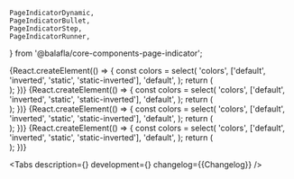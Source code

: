     PageIndicatorDynamic,
    PageIndicatorBullet,
    PageIndicatorStep,
    PageIndicatorRunner,
} from '@balafla/core-components-page-indicator';


<Meta title='Components/PageIndicator' id='PageIndicator' component={Meta} />

<Story name='PageIndicatorDynamic'>
    {React.createElement(() => {
        const colors = select(
            'colors',
            ['default', 'inverted', 'static', 'static-inverted'],
            'default',
        );
        return (
            <div
                style={{
                    backgroundColor:
                        colors === 'inverted'
                            ? 'var(--color-light-base-bg-primary-inverted)'
                            : 'transparent',
                    padding: '8px',
                    position: 'absolute',
                    top: 0,
                    left: 0,
                    right: 0,
                    bottom: 0,
                }}
            >
                <PageIndicatorDynamic
                    defaultActiveElement={number('activeElement', 0)}
                    activeElement={number('activeElement', 0)}
                    active={boolean('active', true)}
                    size={number('size', 8)}
                    gap={number('gap', 8)}
                    duration={number('duration', 3000)}
                    elements={number('elements', 10)}
                    activeElementSize={number('activeElementSize', 56)}
                    colors={colors}
                    cycle={boolean('active', false)}
                />
            </div>
        );
    })}
</Story>

<Story name='PageIndicatorBullet'>
    {React.createElement(() => {
        const colors = select(
            'colors',
            ['default', 'inverted', 'static', 'static-inverted'],
            'default',
        );
        return (
            <div
                style={{
                    backgroundColor:
                        colors === 'inverted'
                            ? 'var(--color-light-base-bg-primary-inverted)'
                            : 'transparent',
                    padding: '8px',
                    position: 'absolute',
                    top: 0,
                    left: 0,
                    right: 0,
                    bottom: 0,
                }}
            >
                <PageIndicatorBullet
                    activeElement={number('activeElement', 0)}
                    size={number('size', 8)}
                    gap={number('gap', 8)}
                    elements={number('elements', 10)}
                    colors={colors}
                />
            </div>
        );
    })}
</Story>

<Story name='PageIndicatorStep'>
    {React.createElement(() => {
        const colors = select(
            'colors',
            ['default', 'inverted', 'static', 'static-inverted'],
            'default',
        );
        return (
            <div
                style={{
                    backgroundColor:
                        colors === 'inverted'
                            ? 'var(--color-light-base-bg-primary-inverted)'
                            : 'transparent',
                    padding: '8px',
                    position: 'absolute',
                    top: 0,
                    left: 0,
                    right: 0,
                    bottom: 0,
                }}
            >
                <PageIndicatorStep
                    activeElement={number('activeElement', 0)}
                    size={number('size', 4)}
                    gap={number('gap', 4)}
                    elements={number('elements', 10)}
                    colors={colors}
                />
            </div>
        );
    })}
</Story>

<Story name='PageIndicatorRunner'>
    {React.createElement(() => {
        const colors = select(
            'colors',
            ['default', 'inverted', 'static', 'static-inverted'],
            'default',
        );
        return (
            <div
                style={{
                    backgroundColor:
                        colors === 'inverted'
                            ? 'var(--color-light-base-bg-primary-inverted)'
                            : 'transparent',
                    padding: '8px',
                    position: 'absolute',
                    top: 0,
                    left: 0,
                    right: 0,
                    bottom: 0,
                }}
            >
                <PageIndicatorRunner
                    activeElement={number('activeElement', 0)}
                    size={number('size', 4)}
                    elements={number('elements', 10)}
                    colors={colors}
                />
            </div>
        );
    })}
</Story>

<ComponentHeader
    name='PageIndicator'
    children='Используется для индикации состояния и переключения слайдов.'
/>

<Tabs
    description={<Description />}
    development={<Development />}
    changelog={<Markdown>{Changelog}</Markdown>}
/>
